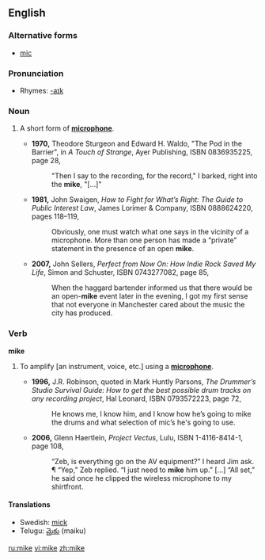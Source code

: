 {{see|Mike|mic}}
{{rfv}}
==English==

===Alternative forms===
*[[mic]]

===Pronunciation===
*Rhymes: [[Rhymes:English:-aɪk|-aɪk]]

===Noun===
{{en-noun}}

# {{informal}} A short form of '''[[microphone]]'''.
#*'''1970,''' Theodore Sturgeon and Edward H. Waldo, "The Pod in the Barrier", in ''A Touch of Strange'', Ayer Publishing, ISBN 0836935225, page 28,
#*:"Then I say to the recording, for the record," I barked, right into the '''mike''', "[&hellip;]"
#*'''1981,''' John Swaigen, ''How to Fight for What’s Right: The Guide to Public Interest Law'', James Lorimer &amp; Company, ISBN 0888624220, pages 118–119,
#*:Obviously, one must watch what one says in the vicinity of a microphone. More than one person has made a “private” statement in the presence of an open '''mike'''.
#*'''2007,''' John Sellers, ''Perfect from Now On: How Indie Rock Saved My Life'', Simon and Schuster, ISBN 0743277082, page 85,
#*:When the haggard bartender informed us that there would be an open-'''mike''' event later in the evening, I got my first sense that not everyone in Manchester cared about the music the city has produced.

===Verb===
'''mike'''

# {{informal}} To amplify [an instrument, voice, etc.] using a '''[[microphone]]'''.
#*'''1996,''' J.R. Robinson, quoted in Mark Huntly Parsons, ''The Drummer’s Studio Survival Guide: How to get the best possible drum tracks on any recording project'', Hal Leonard, ISBN 0793572223, page 72,
#*:He knows me, I know him, and I know how he’s going to mike the drums and what selection of mic’s <!-- [sic] --> he's going to use.
#*'''2006,''' Glenn Haertlein, ''Project Vectus'', Lulu, ISBN 1-4116-8414-1, page 108,
#*:“Zeb, is everything go on the AV equipment?” I heard Jim ask. ¶ “Yep,” Zeb replied. “I just need to '''mike''' him up.” […] “All set,” he said once he clipped the wireless microphone to my shirtfront.

====Translations====
*Swedish: [[mick]] {{c}}
*Telugu: [[మైకు]] (maiku)
[[ru:mike]]
[[vi:mike]]
[[zh:mike]]